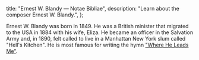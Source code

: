   title: "Ernest W. Blandy — Notae Bibliae",
  description: "Learn about the composer Ernest W. Blandy.",
};

<Initial text="Ernest W. Blandy" />

Ernest W. Blandy was born in 1849. He was a British minister that migrated to the USA in 1884 with his wife, Eliza. He became an officer in the Salvation Army and, in 1890, felt called to live in a Manhattan New York slum called "Hell's Kitchen". He is most famous for writing the hymn ["Where He Leads Me"](/liturgy/music/hymns/where-he-leads-me).
